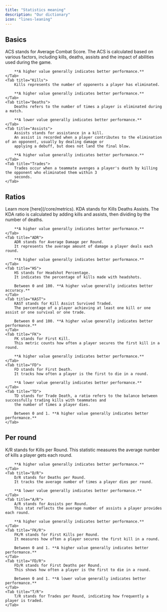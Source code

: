 ```yaml
---
title: "Statistics meaning"
description: "Our dictionary"
icon: "lines-leaning"
---
```


## Basics

<Tabs>
    <Tab title="ACS">
        ACS stands for Average Combat Score.
        The ACS is calculated based on various factors, including kills, deaths, assists and the impact of abilities
        used during the game.

        **A higher value generally indicates better performance.**
    </Tab>
    <Tab title="Kills">
        Kills represents the number of opponents a player has eliminated.

        **A higher value generally indicates better performance.**
    </Tab>
    <Tab title="Deaths">
        Deaths refers to the number of times a player is eliminated during a match.

        **A lower value generally indicates better performance.**
    </Tab>
    <Tab title="Assists">
        Assists stands for assistance in a kill.
        An assist is recorded when a player contributes to the elimination of an opponent, usually by dealing damage or
        applying a debuff, but does not land the final blow.

        **A higher value generally indicates better performance.**
    </Tab>
    <Tab title="Trades">
        Trades occur when a teammate avenges a player's death by killing the opponent who eliminated them within 3
        seconds.
    </Tab>
</Tabs>

## Ratios

<Tabs>
    <Tab title="Metrics">
        Learn more [here](/core/metrics).
    </Tab>
    <Tab title="KDA">
        KDA stands for Kills Deaths Assists.
        The KDA ratio is calculated by adding kills and assists, then dividing by the number of deaths.

        **A higher value generally indicates better performance.**
    </Tab>
    <Tab title="ADR">
        ADR stands for Average Damage per Round.
        It represents the average amount of damage a player deals each round.

        **A higher value generally indicates better performance.**
    </Tab>
    <Tab title="HS">
        HS stands for Headshot Percentage.
        It indicates the percentage of kills made with headshots.

        Between 0 and 100. **A higher value generally indicates better accuracy.**
    </Tab>
    <Tab title="KAST">
        KAST stands for Kill Assist Survived Traded.
        The percentage of a player achieving at least one kill or one assist or one survival or one trade.

        Between 0 and 100. **A higher value generally indicates better performance.**
    </Tab>
    <Tab title="FK">
        FK stands for First Kill.
        This metric counts how often a player secures the first kill in a round.

        **A higher value generally indicates better performance.**
    </Tab>
    <Tab title="FD">
        FD stands for First Death.
        It tracks how often a player is the first to die in a round.

        **A lower value generally indicates better performance.**
    </Tab>
    <Tab title="TD">
        TD stands for Trade Death, a ratio refers to the balance between successfully trading kills with teammates and
        the number of times a player dies.

        Between 0 and 1. **A higher value generally indicates better performance.**
    </Tab>
</Tabs>

## Per round

<Tabs>
    <Tab title="K/R">
        K/R stands for Kills per Round.
        This statistic measures the average number of kills a player gets each round.

        **A higher value generally indicates better performance.**
    </Tab>
    <Tab title="D/R">
        D/R stands for Deaths per Round.
        It tracks the average number of times a player dies per round.

        **A lower value generally indicates better performance.**
    </Tab>
    <Tab title="A/R">
        A/R stands for Assists per Round.
        This stat reflects the average number of assists a player provides each round.

        **A higher value generally indicates better performance.**
    </Tab>
    <Tab title="FK/R">
        FK/R stands for First Kills per Round.
        It measures how often a player secures the first kill in a round.

        Between 0 and 1. **A higher value generally indicates better performance.**
    </Tab>
    <Tab title="FD/R">
        FD/R stands for First Deaths per Round.
        This shows how often a player is the first to die in a round.

        Between 0 and 1. **A lower value generally indicates better performance.**
    </Tab>
    <Tab title="T/R">
        T/R stands for Trades per Round, indicating how frequently a player is traded.
    </Tab>
</Tabs>
